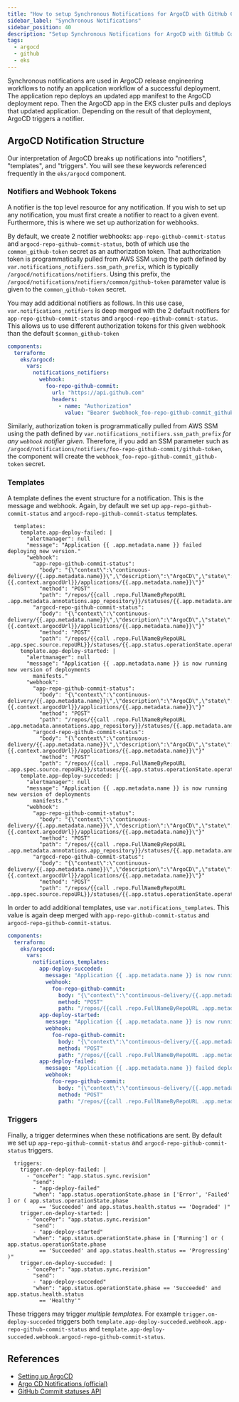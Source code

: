 ```yaml
---
title: "How to setup Synchronous Notifications for ArgoCD with GitHub Commit Statuses"
sidebar_label: "Synchronous Notifications"
sidebar_position: 40
description: "Setup Synchronous Notifications for ArgoCD with GitHub Commit Statuses"
tags:
  - argocd
  - github
  - eks
---
```


Synchronous notifications are used in ArgoCD release engineering workflows to notify an application workflow of a successful deployment. The application repo deploys an updated app manifest to the ArgoCD deployment repo. Then the ArgoCD app in the EKS cluster pulls and deploys that updated application. Depending on the result of that deployment, ArgoCD triggers a notifier.

## ArgoCD Notification Structure

Our interpretation of ArgoCD breaks up notifications into "notifiers", "templates", and "triggers". You will see these keywords referenced frequently in the `eks/argocd` component.

### Notifiers and Webhook Tokens

A notifier is the top level resource for any notification. If you wish to set up any notification, you must first create a notifier to react to a given event. Furthermore, this is where we set up authorization for webhooks.

By default, we create 2 notifier webhooks: `app-repo-github-commit-status` and `argocd-repo-github-commit-status`, both of which use the `common_github-token` secret as an authorization token. That authorization token is programmatically pulled from AWS SSM using the path defined by `var.notifications_notifiers.ssm_path_prefix`, which is typically `/argocd/notifications/notifiers`. Using this prefix, the `/argocd/notifications/notifiers/common/github-token` parameter value is given to the `common_github-token` secret.

You may add additional notifiers as follows. In this use case, `var.notifications_notifiers` is deep merged with the 2 default notifiers for `app-repo-github-commit-status` and `argocd-repo-github-commit-status`. This allows us to use different authorization tokens for this given webhook than the default `$common_github-token`

```yaml
components:
  terraform:
    eks/argocd:
      vars:
        notifications_notifiers:
          webhook:
            foo-repo-github-commit:
              url: "https://api.github.com"
              headers:
                - name: "Authorization"
                  value: "Bearer $webhook_foo-repo-github-commit_github-token"
```

Similarly, authorization token is programmatically pulled from AWS SSM using the path defined by `var.notifications_notifiers.ssm_path_prefix` _for any `webhook` notifier given_. Therefore, if you add an SSM parameter such as `/argocd/notifications/notifiers/foo-repo-github-commit/github-token`, the component will create the `webhook_foo-repo-github-commit_github-token` secret.

### Templates

A template defines the event structure for a notification. This is the message and webhook. Again, by default we set up `app-repo-github-commit-status` and `argocd-repo-github-commit-status` templates.

```console
  templates:
    template.app-deploy-failed: |
      "alertmanager": null
      "message": "Application {{ .app.metadata.name }} failed deploying new version."
      "webhook":
        "app-repo-github-commit-status":
          "body": "{\"context\":\"continuous-delivery/{{.app.metadata.name}}\",\"description\":\"ArgoCD\",\"state\":\"error\",\"target_url\":\"{{.context.argocdUrl}}/applications/{{.app.metadata.name}}\"}"
          "method": "POST"
          "path": "/repos/{{call .repo.FullNameByRepoURL .app.metadata.annotations.app_repository}}/statuses/{{.app.metadata.annotations.app_commit}}"
        "argocd-repo-github-commit-status":
          "body": "{\"context\":\"continuous-delivery/{{.app.metadata.name}}\",\"description\":\"ArgoCD\",\"state\":\"error\",\"target_url\":\"{{.context.argocdUrl}}/applications/{{.app.metadata.name}}\"}"
          "method": "POST"
          "path": "/repos/{{call .repo.FullNameByRepoURL .app.spec.source.repoURL}}/statuses/{{.app.status.operationState.operation.sync.revision}}"
    template.app-deploy-started: |
      "alertmanager": null
      "message": "Application {{ .app.metadata.name }} is now running new version of deployments
        manifests."
      "webhook":
        "app-repo-github-commit-status":
          "body": "{\"context\":\"continuous-delivery/{{.app.metadata.name}}\",\"description\":\"ArgoCD\",\"state\":\"pending\",\"target_url\":\"{{.context.argocdUrl}}/applications/{{.app.metadata.name}}\"}"
          "method": "POST"
          "path": "/repos/{{call .repo.FullNameByRepoURL .app.metadata.annotations.app_repository}}/statuses/{{.app.metadata.annotations.app_commit}}"
        "argocd-repo-github-commit-status":
          "body": "{\"context\":\"continuous-delivery/{{.app.metadata.name}}\",\"description\":\"ArgoCD\",\"state\":\"pending\",\"target_url\":\"{{.context.argocdUrl}}/applications/{{.app.metadata.name}}\"}"
          "method": "POST"
          "path": "/repos/{{call .repo.FullNameByRepoURL .app.spec.source.repoURL}}/statuses/{{.app.status.operationState.operation.sync.revision}}"
    template.app-deploy-succeded: |
      "alertmanager": null
      "message": "Application {{ .app.metadata.name }} is now running new version of deployments
        manifests."
      "webhook":
        "app-repo-github-commit-status":
          "body": "{\"context\":\"continuous-delivery/{{.app.metadata.name}}\",\"description\":\"ArgoCD\",\"state\":\"success\",\"target_url\":\"{{.context.argocdUrl}}/applications/{{.app.metadata.name}}\"}"
          "method": "POST"
          "path": "/repos/{{call .repo.FullNameByRepoURL .app.metadata.annotations.app_repository}}/statuses/{{.app.metadata.annotations.app_commit}}"
        "argocd-repo-github-commit-status":
          "body": "{\"context\":\"continuous-delivery/{{.app.metadata.name}}\",\"description\":\"ArgoCD\",\"state\":\"success\",\"target_url\":\"{{.context.argocdUrl}}/applications/{{.app.metadata.name}}\"}"
          "method": "POST"
          "path": "/repos/{{call .repo.FullNameByRepoURL .app.spec.source.repoURL}}/statuses/{{.app.status.operationState.operation.sync.revision}}"
```

In order to add additional templates, use `var.notifications_templates`. This value is again deep merged with `app-repo-github-commit-status` and `argocd-repo-github-commit-status`.

```yaml
components:
  terraform:
    eks/argocd:
      vars:
        notifications_templates:
          app-deploy-succeded:
            message: "Application {{ .app.metadata.name }} is now running new version of deployments"
            webhook:
              foo-repo-github-commit:
                body: "{\"context\":\"continuous-delivery/{{.app.metadata.name}}\",\"description\":\"ArgoCD\",\"state\":\"success\",\"target_url\":\"{{.context.argocdUrl}}/applications/{{.app.metadata.name}}\"}"
                method: "POST"
                path: "/repos/{{call .repo.FullNameByRepoURL .app.metadata.annotations.app_repository}}/statuses/{{.app.metadata.annotations.app_commit}}"
          app-deploy-started:
            message: "Application {{ .app.metadata.name }} is now running new version of deployments"
            webhook:
              foo-repo-github-commit:
                body: "{\"context\":\"continuous-delivery/{{.app.metadata.name}}\",\"description\":\"ArgoCD\",\"state\":\"pending\",\"target_url\":\"{{.context.argocdUrl}}/applications/{{.app.metadata.name}}\"}"
                method: "POST"
                path: "/repos/{{call .repo.FullNameByRepoURL .app.metadata.annotations.app_repository}}/statuses/{{.app.metadata.annotations.app_commit}}"
          app-deploy-failed:
            message: "Application {{ .app.metadata.name }} failed deploying new version."
            webhook:
              foo-repo-github-commit:
                body: "{\"context\":\"continuous-delivery/{{.app.metadata.name}}\",\"description\":\"ArgoCD\",\"state\":\"error\",\"target_url\":\"{{.context.argocdUrl}}/applications/{{.app.metadata.name}}\"}"
                method: "POST"
                path: "/repos/{{call .repo.FullNameByRepoURL .app.metadata.annotations.app_repository}}/statuses/{{.app.metadata.annotations.app_commit}}"
```

### Triggers

Finally, a trigger determines when these notifications are sent. By default we set up `app-repo-github-commit-status` and `argocd-repo-github-commit-status` triggers.

```console
  triggers:
    trigger.on-deploy-failed: |
      - "oncePer": "app.status.sync.revision"
        "send":
        - "app-deploy-failed"
        "when": "app.status.operationState.phase in ['Error', 'Failed' ] or ( app.status.operationState.phase
          == 'Succeeded' and app.status.health.status == 'Degraded' )"
    trigger.on-deploy-started: |
      - "oncePer": "app.status.sync.revision"
        "send":
        - "app-deploy-started"
        "when": "app.status.operationState.phase in ['Running'] or ( app.status.operationState.phase
          == 'Succeeded' and app.status.health.status == 'Progressing' )"
    trigger.on-deploy-succeded: |
      - "oncePer": "app.status.sync.revision"
        "send":
        - "app-deploy-succeded"
        "when": "app.status.operationState.phase == 'Succeeded' and app.status.health.status
          == 'Healthy'"
```

These triggers may trigger _multiple templates_. For example `trigger.on-deploy-succeded` triggers both `template.app-deploy-succeded.webhook.app-repo-github-commit-status` and `template.app-deploy-succeded.webhook.argocd-repo-github-commit-status`.

## References
- [Setting up ArgoCD](/reference-architecture/setup/argocd/)
- [Argo CD Notifications (official)](https://argocd-notifications.readthedocs.io/en/stable/)
- [GitHub Commit statuses API](https://docs.github.com/en/rest/commits/statuses?apiVersion=2022-11-28#create-a-commit-status)
